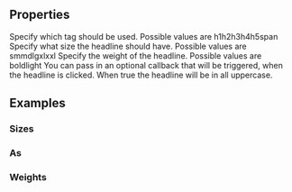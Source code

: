 
<Meta
  title="Headline"
  subtitle="The Headline tells users what the page is about"
/>

## Properties

<PropsTable>
  <PropsTableRow value="as" type="String" default="h1" required>
    Specify which tag should be used. Possible values are <span class="code">h1</span><span class="code">h2</span><span class="code">h3</span><span class="code">h4</span><span class="code">h5</span><span class="code">span</span>
  </PropsTableRow>
  <PropsTableRow value="size" type="Sting" default="lg" required>
    Specify what size the headline should have. Possible values are <span class="code">sm</span><span class="code">md</span><span class="code">lg</span><span class="code">xl</span><span class="code">xxl</span>
  </PropsTableRow>
  <PropsTableRow value="weight" type="String" default="bold">
    Specify the weight of the headline. Possible values are <span class="code">bold</span><span class="code">light</span>
  </PropsTableRow>
  <PropsTableRow value="handleClick" type="Function">
    You can pass in an optional callback that will be triggered, when the headline
    is clicked.
  </PropsTableRow>
  <PropsTableRow value="uppercase" type="Boolean" default="true">
    When true the headline will be in all uppercase.
  </PropsTableRow>
</PropsTable>

## Examples

### Sizes

<ExampleLoader example="Headline.Sizes.tsx" />

### As

<ExampleLoader example="Headline.As.tsx" />

### Weights

<ExampleLoader example="Headline.Weights.tsx" />
